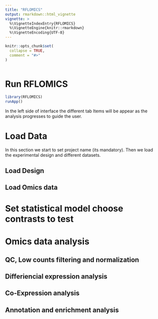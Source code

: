```yaml
---
title: "RFLOMICS"
output: rmarkdown::html_vignette
vignette: >
  %\VignetteIndexEntry{RFLOMICS}
  %\VignetteEngine{knitr::rmarkdown}
  %\VignetteEncoding{UTF-8}
---
```


```r
knitr::opts_chunk$set(
  collapse = TRUE,
  comment = "#>"
)
```

```r

```


# Run RFLOMICS

```r
library(RFLOMICS)
runApp()
```

In the left side of interface the different tab Items will be appear as the analysis progresses to guide the user. 

# Load Data

In this section we start to set project name (its mandatory). Then we load the experimental design and different datasets.

<!-- ![capture]() -->

## Load Design

<!-- ![capture]() -->
## Load Omics data 

<!-- ![capture]() -->
# Set statistical model choose contrasts to test


<!-- ![capture]() -->
# Omics data analysis

## QC, Low counts filtering and normalization
<!-- ![capture]() -->
## Differiencial expression analysis
<!-- ![capture]() -->
## Co-Expression analysis
<!-- ![capture]() -->
## Annotation and enrichment analysis
<!-- ![capture]() -->